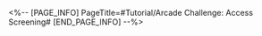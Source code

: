 <%-- [PAGE_INFO]
PageTitle=#Tutorial/Arcade Challenge: Access Screening#
[END_PAGE_INFO] --%>
{{Tutorial
|sort      = 800203
|title     = Arcade Challenge: Access Screening
|subtitle  = 
|type      = 
|about     = 
|image1    = Tutorial Arcade Challenge Access Screening 1.png{{subst:void|<!--$UPLOAD:<<SpriteOutput/TutorialPic/TutorialPage_800213.png>-<Tutorial Arcade Challenge Access Screening 1.png>-<Tutorial Files>>-->}}
|text1     = Follow the signs to find the {{Color|h|nobold=1|photo subjects}} and interact with them to receive the corresponding rewards.
|image2    = Tutorial Arcade Challenge Access Screening 2.png{{subst:void|<!--$UPLOAD:<<SpriteOutput/TutorialPic/TutorialPage_800114.png>-<Tutorial Arcade Challenge Access Screening 2.png>-<Tutorial Files>>-->}}
|text2     = The provided images are only examples. Find {{Color|h|nobold=1|any other target}} of the {{Color|h|nobold=1|same type}} in the {{Color|h|nobold=1|master control zone}} will also complete the mission.
}}